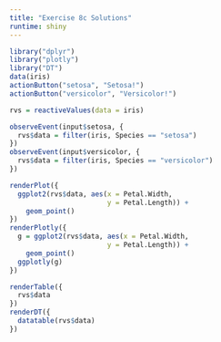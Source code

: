 ```yaml
---
title: "Exercise 8c Solutions"
runtime: shiny
---
```


```r
library("dplyr")
library("plotly")
library("DT")
data(iris)
actionButton("setosa", "Setosa!")
actionButton("versicolor", "Versicolor!")

rvs = reactiveValues(data = iris)
```

```r
observeEvent(input$setosa, {
  rvs$data = filter(iris, Species == "setosa")
})
observeEvent(input$versicolor, {
  rvs$data = filter(iris, Species == "versicolor")
})
```


```r
renderPlot({
  ggplot2(rvs$data, aes(x = Petal.Width,
                        y = Petal.Length)) +
    geom_point()
})
renderPlotly({
  g = ggplot2(rvs$data, aes(x = Petal.Width,
                        y = Petal.Length)) +
    geom_point()
  ggplotly(g)
})
```

```r
renderTable({
  rvs$data
})
renderDT({
  datatable(rvs$data)
})
```

